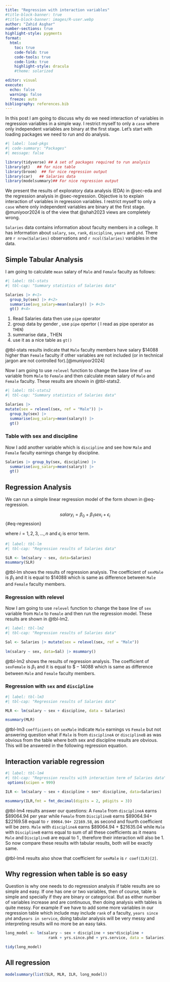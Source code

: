---
title: "Regression with interaction variables"
#title-block-banner: true
#title-block-banner: images/R-user.webp
author: "Zahid Asghar"
number-sections: true
highlight-style: pygments
format:
  html:
    toc: true 
    code-fold: true
    code-tools: true
    code-link: true
    highlight-style: dracula
    #theme: solarized

editor: visual
execute:
  echo: false
  warning: false
  freeze: auto
bibliography: references.bib
---

In this post I am going to discuss why do we need interaction of variables in regression variables in a simple way. I restrict myself to only a `case` where only independent variables are binary at the first stage. Let's start with loading packages we need to run and do analysis.

```{r}
#| label: load-pkgs
#| code-summary: "Packages"
#| message: false 

library(tidyverse) ## A set of packages required to run analysis
library(gt)   ## for nice table
library(broom)  ## for nice regression output
library(car)   ## Salaries data
library(modelsummary)## For nice regression output

```

We present the results of exploratory data analysis (EDA) in @sec-eda and the regression analysis in @sec-regression. Objective is to explain interaction of variables in regression variables. I restrict myself to only a `case` where only independent variables are binary at the first stage. @muniyoor2024 is of the view that @shah2023 views are completely wrong.

`Salaries` data contains information about faculty members in a college. It has information about `salary`, `sex`, `rank`, `discipline`, `years` and `phd`. There are `r nrow(Salaries)` observations and `r ncol(Salaries)` variables in the data.

## Simple Tabular Analysis {#sec-eda}

I am going to calculate `mean` salary of `Male` and `Female` faculty as follows:

```{r}
#| label: tbl-stats
#| tbl-cap: "Summary statistics of Salaries data" 

Salaries |> #<1>
  group_by(sex) |> #<2>
  summarise(avg_salary=mean(salary)) |> #<3>
  gt() #<4>

```

1.  Read Salaries data then use `pipe` operator
2.  group data by gender , use `pipe` opertor ( I read as pipe operator as `THEN`)
3.  summarise data , THEN
4.  use it as a nice table as `gt()`

@tbl-stats results indicate that `Male` faculty members have salary $\$14088$ higher than `Female` faculty if other variables are not included (or in technical jargon are not controlled for).[@muniyoor2024]

Now I am going to use `relevel` function to change the base line of `sex` variable from `Male` to `Female` and then calculate mean salary of `Male` and `Female` faculty. These results are showin in @tbl-stats2.

```{r}
#| label: tbl-stats2
#| tbl-cap: "Summary statistics of Salaries data"

Salaries |> 
mutate(sex = relevel(sex, ref = "Male")) |> 
  group_by(sex) |> 
  summarise(avg_salary=mean(salary)) |> 
  gt()
```

### Table with sex and discipline

Now I add another variable which is `discipline` and see how `Male` and `Female` faculty earnings change by discipline.

```{r}

Salaries |> group_by(sex, discipline) |> 
  summarise(avg_salary=mean(salary)) |> 
  gt()

```

## Regression Analysis {#sec-regression}

We can run a simple linear regression model of the form shown in @eq-regression.

$$
salary_i=\beta_0+\beta_1sex_i+\epsilon_i
$$ {#eq-regression}

where $i=1,2,3,\ldots,n$ and $\epsilon_i$ is error term.

```{r}
#| label: tbl-lm
#| tbl-cap: "Regression results of Salaries data"

SLR <- lm(salary ~ sex, data=Salaries)
msummary(SLR)
```

@tbl-lm shows the results of regression analysis. The coefficient of `sexMale` is $\beta_1$ and it is equal to $\$14088$ which is same as difference between `Male` and `Female` faculty members.

### Regression with relevel

Now I am going to use `relevel` function to change the base line of `sex` variable from `Male` to `Female` and then run the regression model. These results are shown in @tbl-lm2.

```{r}
#| label: tbl-lm2
#| tbl-cap: "Regression results of Salaries data"

Sal <- Salaries |> mutate(sex = relevel(sex, ref = "Male")) 
 
lm(salary ~ sex, data=Sal) |> msummary()
```

@tbl-lm2 shows the results of regression analysis. The coefficient of `sexFemale` is $\beta_1$ and it is equal to $\$-14088$ which is same as difference between `Male` and `Female` faculty members.

### Regression with `sex` and `discipline`

```{r}
#| label: tbl-lm3
#| tbl-cap: "Regression results of Salaries data"

MLR <- lm(salary ~ sex + discipline, data = Salaries)

msummary(MLR)


```

@tbl-lm3 `coefficients` on `sexMale` indicate `Male` earnings vs `Female` but not answering question what if `Male` is from `disciplineA` or `disciplineB` as was obvious from the table where both sex and discipline results are obvious. This will be answered in the following regression equation.

## Interaction variable regression

```{r}
#| label: tbl-lm4
#| tbl-cap: "Regression results with interaction term of Salaries data"
 options(scipen = 999)

ILR <- lm(salary ~ sex + discipline + sex* discipline, data=Salaries)

msummary(ILR,fmt = fmt_decimal(digits = 2, pdigits = 3))


```

@tbl-lm4 results answer our questions: A `Female` from `disciplineA` earns $\$ 89064.94$ per year while `Female` from `DisciplineB` earns $\$ 89064.94$+ $\$22169.58$ equal to `r 89064.94+ 22169.58`, as second and fourth coefficient will be zero. `Male` with `disciplineA` earns $\$ 89064.94$ + $\$21635.04$ while `Male` with `DisciplineB` earns equal to sum of all these coefficients as it means `Male` and `DisciplineB` are equal to $1$ , therefore their interaction will also be $1$. So now compare these results with tabular results, both will be exactly same.

@tbl-lm4 results also show that coefficient for `sexMale` is `r coef(ILR)[2]`.

## Why regression when table is so easy

Question is why one needs to do regression analysis if table results are so simple and easy. If one has one or two variables, then of course, table is simple and specially if they are binary or categorical. But as either number of variables increase and are continuous, then doing analysis with tables is quite messy. For example if we have to add some more variables in our regression table which include may include `rank` of a faculty, `years since phd` and`years in service`, doing tabular analysis will be very messy and interpreting results will no more be an easy taks.

```{r}
long_model <- lm(salary ~ sex + discipline + sex*discipline +
                   rank + yrs.since.phd + yrs.service, data = Salaries)

tidy(long_model)

```

## All regression

```{r}
modelsummary(list(SLR, MLR, ILR, long_model))

```
